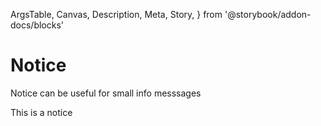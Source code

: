   ArgsTable,
  Canvas,
  Description,
  Meta,
  Story,
} from '@storybook/addon-docs/blocks'

<Meta title="Components/Notice" component={Notice} />

# Notice

<Description>Notice can be useful for small info messsages</Description>

<Canvas>
  <Story name="Basic">
    <Notice>This is a notice</Notice>
  </Story>
</Canvas>

<ArgsTable of={Notice} />
